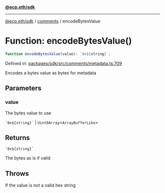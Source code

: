 [**@ecp.eth/sdk**](../../index.mdx)

***

[@ecp.eth/sdk](/sdk-reference/index.mdx) / [comments](/sdk-reference/comments/index.mdx) / encodeBytesValue

# Function: encodeBytesValue()

```ts
function encodeBytesValue(value): `0x${string}`;
```

Defined in: [packages/sdk/src/comments/metadata.ts:709](https://github.com/ecp-eth/comments-monorepo/blob/main/packages/sdk/src/comments/metadata.ts#L709)

Encodes a bytes value as bytes for metadata

## Parameters

### value

The bytes value to use

`` `0x${string}` `` | `Uint8Array`\<`ArrayBufferLike`\>

## Returns

`` `0x${string}` ``

The bytes as is if valid

## Throws

If the value is not a valid hex string
